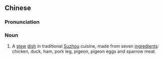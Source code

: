 ==Chinese==
{{zh-forms}}

===Pronunciation===
{{zh-pron
|m=qījiànzi
|cat=n
}}

===Noun===
{{zh-noun}}

# A [[stew]] [[dish]] in traditional [[Suzhou]] cuisine, made from seven [[ingredient]]s: chicken, duck, ham, pork leg, pigeon, pigeon eggs and sparrow meat.